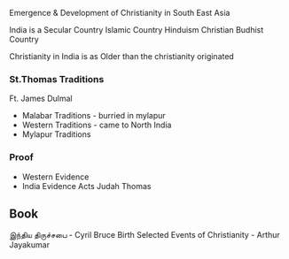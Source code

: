 Emergence & Development of Christianity in South East Asia

India is a Secular Country
Islamic Country
Hinduism Christian
Budhist Country

Christianity in India is as Older than the christianity originated

### St.Thomas Traditions
Ft. James Dulmal

- Malabar Traditions - burried in mylapur
- Western Traditions - came to North India
- Mylapur Traditions

### Proof 
- Western Evidence 
- India Evidence
Acts Judah Thomas

## Book
இந்திய திருச்சபை - Cyril Bruce Birth
Selected Events of Christianity - Arthur Jayakumar
